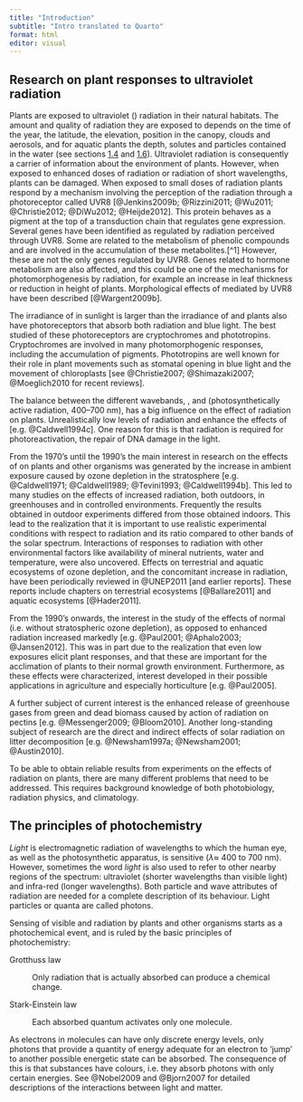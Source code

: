 ```yaml
---
title: "Introduction"
subtitle: "Intro translated to Quarto"
format: html
editor: visual
---
```


## Research on plant responses to ultraviolet radiation {#sec:plants:UVB}

Plants are exposed to ultraviolet () radiation in their natural habitats. The amount and quality of radiation they are exposed to depends on the time of the year, the latitude, the elevation, position in the canopy, clouds and aerosols, and for aquatic plants the depth, solutes and particles contained in the water (see sections [1.4](#sec:solar:radiation){reference-type="ref" reference="sec:solar:radiation"} and [1.6](#sec:UV:aquatic){reference-type="ref" reference="sec:UV:aquatic"}). Ultraviolet radiation is consequently a carrier of information about the environment of plants. However, when exposed to enhanced doses of radiation or radiation of short wavelengths, plants can be damaged. When exposed to small doses of radiation plants respond by a mechanism involving the perception of the radiation through a photoreceptor called UVR8 [@Jenkins2009b; @Rizzini2011; @Wu2011; @Christie2012; @DiWu2012; @Heijde2012]. This protein behaves as a pigment at the top of a transduction chain that regulates gene expression. Several genes have been identified as regulated by radiation perceived through UVR8. Some are related to the metabolism of phenolic compounds and are involved in the accumulation of these metabolites.[^1] However, these are not the only genes regulated by UVR8. Genes related to hormone metabolism are also affected, and this could be one of the mechanisms for photomorphogenesis by radiation, for example an increase in leaf thickness or reduction in height of plants. Morphological effects of mediated by UVR8 have been described [@Wargent2009b].

The irradiance of in sunlight is larger than the irradiance of and plants also have photoreceptors that absorb both radiation and blue light. The best studied of these photoreceptors are cryptochromes and phototropins. Cryptochromes are involved in many photomorphogenic responses, including the accumulation of pigments. Phototropins are well known for their role in plant movements such as stomatal opening in blue light and the movement of chloroplasts [see @Christie2007; @Shimazaki2007; @Moeglich2010 for recent reviews].

The balance between the different wavebands, , and (photosynthetically active radiation, 400--700 nm), has a big influence on the effect of radiation on plants. Unrealistically low levels of radiation and enhance the effects of [e.g. @Caldwell1994c]. One reason for this is that radiation is required for photoreactivation, the repair of DNA damage in the light.

From the 1970's until the 1990's the main interest in research on the effects of on plants and other organisms was generated by the increase in ambient exposure caused by ozone depletion in the stratosphere [e.g. @Caldwell1971; @Caldwell1989; @Tevini1993; @Caldwell1994b]. This led to many studies on the effects of increased radiation, both outdoors, in greenhouses and in controlled environments. Frequently the results obtained in outdoor experiments differed from those obtained indoors. This lead to the realization that it is important to use realistic experimental conditions with respect to radiation and its ratio compared to other bands of the solar spectrum. Interactions of responses to radiation with other environmental factors like availability of mineral nutrients, water and temperature, were also uncovered. Effects on terrestrial and aquatic ecosystems of ozone depletion, and the concomitant increase in radiation, have been periodically reviewed in @UNEP2011 [and earlier reports]. These reports include chapters on terrestrial ecosystems [@Ballare2011] and aquatic ecosystems [@Hader2011].

From the 1990's onwards, the interest in the study of the effects of normal (i.e. without stratospheric ozone depletion), as opposed to enhanced radiation increased markedly [e.g. @Paul2001; @Aphalo2003; @Jansen2012]. This was in part due to the realization that even low exposures elicit plant responses, and that these are important for the acclimation of plants to their normal growth environment. Furthermore, as these effects were characterized, interest developed in their possible applications in agriculture and especially horticulture [e.g. @Paul2005].

A further subject of current interest is the enhanced release of greenhouse gases from green and dead biomass caused by action of radiation on pectins [e.g. @Messenger2009; @Bloom2010]. Another long-standing subject of research are the direct and indirect effects of solar radiation on litter decomposition [e.g. @Newsham1997a; @Newsham2001; @Austin2010].

To be able to obtain reliable results from experiments on the effects of radiation on plants, there are many different problems that need to be addressed. This requires background knowledge of both photobiology, radiation physics, and climatology.

## The principles of photochemistry {#sec:photobio:principles}

*Light* is electromagnetic radiation of wavelengths to which the human eye, as well as the photosynthetic apparatus, is sensitive ($\lambda \approx$ 400 to 700 nm). However, sometimes the word *light* is also used to refer to other nearby regions of the spectrum: ultraviolet (shorter wavelengths than visible light) and infra-red (longer wavelengths). Both particle and wave attributes of radiation are needed for a complete description of its behaviour. Light particles or quanta are called photons.

Sensing of visible and radiation by plants and other organisms starts as a photochemical event, and is ruled by the basic principles of photochemistry:

Grotthuss law

:   Only radiation that is actually absorbed can produce a chemical change.

Stark-Einstein law

:   Each absorbed quantum activates only one molecule.

As electrons in molecules can have only discrete energy levels, only photons that provide a quantity of energy adequate for an electron to 'jump' to another possible energetic state can be absorbed. The consequence of this is that substances have colours, i.e. they absorb photons with only certain energies. See @Nobel2009 and @Bjorn2007 for detailed descriptions of the interactions between light and matter.

